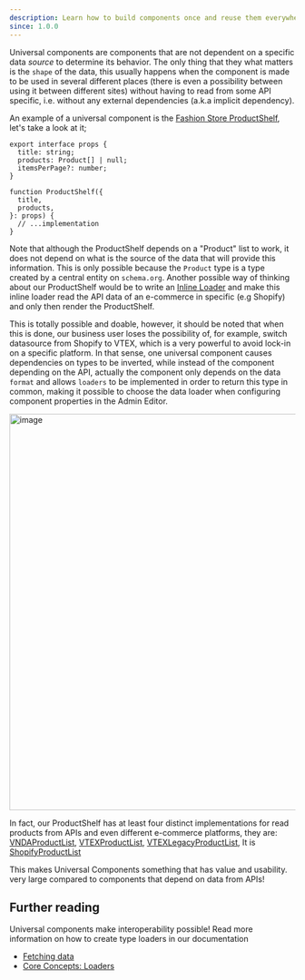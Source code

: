 ```yaml
---
description: Learn how to build components once and reuse them everywhere
since: 1.0.0
---
```


Universal components are components that are not dependent on a specific data
_source_ to determine its behavior. The only thing that they what matters is the
`shape` of the data, this usually happens when the component is made to be used
in several different places (there is even a possibility between using it
between different sites) without having to read from some API specific, i.e.
without any external dependencies (a.k.a implicit dependency).

An example of a universal component is the
[Fashion Store ProductShelf](https://github.com/deco-sites/fashion/blob/main/components/product/ProductShelf.tsx#L15),
let's take a look at it;

```tsx
export interface props {
  title: string;
  products: Product[] | null;
  itemsPerPage?: number;
}

function ProductShelf({
  title,
  products,
}: props) {
  // ...implementation
}
```

Note that although the ProductShelf depends on a "Product" list to work, it does
not depend on what is the source of the data that will provide this information.
This is only possible because the `Product` type is a type created by a central
entity on `schema.org`. Another possible way of thinking about our ProductShelf
would be to write an [Inline Loader](/docs/en/developing-guide/fetching-data)
and make this inline loader read the API data of an e-commerce in specific (e.g
Shopify) and only then render the ProductShelf.

This is totally possible and doable, however, it should be noted that when this
is done, our business user loses the possibility of, for example, switch
datasource from Shopify to VTEX, which is a very powerful to avoid lock-in on a
specific platform. In that sense, one universal component causes dependencies on
types to be inverted, while instead of the component depending on the API,
actually the component only depends on the data `format` and allows `loaders` to
be implemented in order to return this type in common, making it possible to
choose the data loader when configuring component properties in the Admin
Editor.

<Frame><img width="699" alt="image" src="https://user-images.githubusercontent.com/5839364/230793613-5671c042-99ef-469e-be5c-6503be3b6889.png"/></Frame>

In fact, our ProductShelf has at least four distinct implementations for read
products from APIs and even different e-commerce platforms, they are:
[VNDAProductList](https://github.com/deco-cx/apps/blob/3e337b6b2996d7ecd72db34174896638c92f8811/vnda/loaders/productList.ts#L1),
[VTEXProductList](https://github.com/deco-cx/apps/blob/3e337b6b2996d7ecd72db34174896638c92f8811/vtex/loaders/intelligentSearch/productList.ts#L1),
[VTEXLegacyProductList](https://github.com/deco-cx/apps/blob/3e337b6b2996d7ecd72db34174896638c92f8811/vtex/loaders/legacy/productList.ts#L1),
It is
[ShopifyProductList](https://github.com/deco-cx/apps/blob/3e337b6b2996d7ecd72db34174896638c92f8811/shopify/loaders/ProductList.ts#L1)

This makes Universal Components something that has value and usability. very
large compared to components that depend on data from APIs!

## Further reading

Universal components make interoperability possible! Read more information on
how to create type loaders in our documentation

- [Fetching data](/docs/en/developing-guide/fetching-data)
- [Core Concepts: Loaders](/docs/en/concepts/loader)
